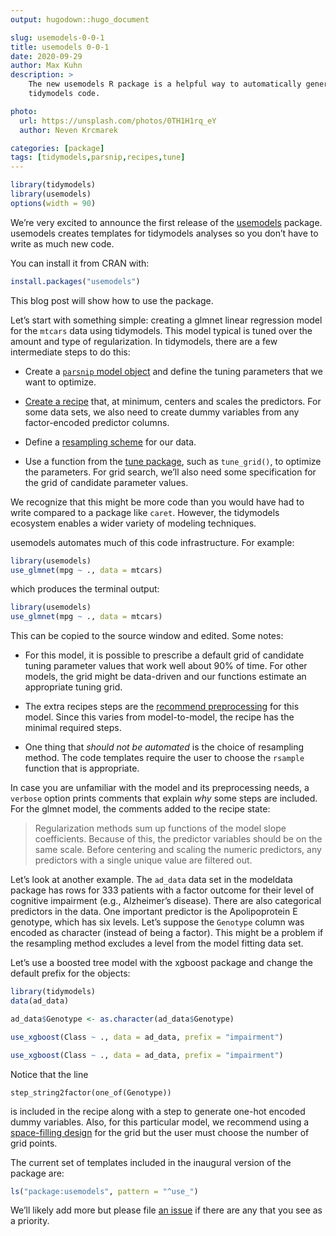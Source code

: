 ```yaml
---
output: hugodown::hugo_document

slug: usemodels-0-0-1
title: usemodels 0-0-1
date: 2020-09-29
author: Max Kuhn
description: >
    The new usemodels R package is a helpful way to automatically generate 
    tidymodels code. 

photo:
  url: https://unsplash.com/photos/0TH1H1rq_eY
  author: Neven Krcmarek

categories: [package] 
tags: [tidymodels,parsnip,recipes,tune]
---
```


```r
library(tidymodels)
library(usemodels)
options(width = 90)
```

We're very excited to announce the first release of the [usemodels](https://usemodels.tidymodels.org/) package. usemodels creates templates for tidymodels analyses so you don't have to write as much new code. 

You can install it from CRAN with:

```r
install.packages("usemodels")
```

This blog post will show how to use the package. 

Let's start with something simple: creating a glmnet linear regression model for the `mtcars` data using tidymodels. This model typical is tuned over the amount and type of regularization. In tidymodels, there are a few intermediate steps to do this: 

 * Create a [`parsnip` model object](https://www.tmwr.org/models.html) and define the tuning parameters that we want to optimize. 
 
 * [Create a recipe](https://www.tmwr.org/recipes.html) that, at minimum, centers and scales the predictors. For some data sets, we also need to create dummy variables from any factor-encoded predictor columns. 
 
 * Define a [resampling scheme](https://www.tmwr.org/resampling.html) for our data. 
 
 * Use a function from the [tune package](https://tune.tidymodels.org/), such as `tune_grid()`, to optimize the parameters. For grid search, we'll also need some specification for the grid of candidate parameter values. 
 
We recognize that this might be more code than you would have had to write compared to a package like `caret`. However, the tidymodels ecosystem enables a wider variety of modeling techniques. 

usemodels automates much of this code infrastructure. For example: 

```r
library(usemodels)
use_glmnet(mpg ~ ., data = mtcars)
```
 
which produces the terminal output:

```r
library(usemodels)
use_glmnet(mpg ~ ., data = mtcars)
```
 
This can be copied to the source window and edited. Some notes: 

 * For this model, it is possible to prescribe a default grid of candidate tuning parameter values that  work well about 90% of time. For other models, the grid might be data-driven and our functions estimate an appropriate tuning grid. 
 
 * The extra recipes steps are the [recommend preprocessing](https://www.tmwr.org/pre-proc-table.html) for this model. Since this varies from model-to-model, the recipe has the minimal required steps. 
 
 * One thing that _should not be automated_ is the choice of resampling method. The code templates require the user to choose the `rsample` function that is appropriate. 
 
In case you are unfamiliar with the model and its preprocessing needs, a `verbose` option prints comments that explain _why_ some steps are included. For the glmnet model, the comments added to the recipe state: 

> Regularization methods sum up functions of the model slope coefficients. Because of this, the predictor variables should be on the same scale. Before centering and scaling the numeric predictors, any predictors with a single unique value are filtered out. 

Let's look at another example. The `ad_data` data set in the modeldata package has rows for 333 patients with a factor outcome for their level of cognitive impairment (e.g., Alzheimer's disease). There are also categorical predictors in the data. One important predictor is the Apolipoprotein E genotype, which has six levels. Let's suppose the `Genotype` column was encoded as character (instead of being a factor). This might be a problem if the resampling method excludes a level from the model fitting data set. 

Let's use a boosted tree model with the xgboost package and change the default prefix for the objects:

```r
library(tidymodels)
data(ad_data)

ad_data$Genotype <- as.character(ad_data$Genotype)

use_xgboost(Class ~ ., data = ad_data, prefix = "impairment")
```
```r
use_xgboost(Class ~ ., data = ad_data, prefix = "impairment")
```

Notice that the line

```
step_string2factor(one_of(Genotype)) 
```

is included in the recipe along with a step to generate one-hot encoded dummy variables. Also, for this particular model, we recommend using a [space-filling design](https://scholar.google.com/scholar?hl=en&as_sdt=0%2C7&q=space+filling+design+of+experiments) for the grid but the user must choose the number of grid points. 

The current set of templates included in the inaugural version of the package are: 

```r
ls("package:usemodels", pattern = "^use_")
```

We'll likely add more but please file [an issue](https://github.com/tidymodels/usemodels/issues) if there are any that you see as a priority. 
